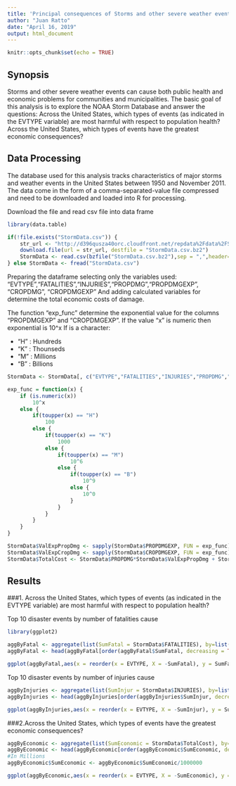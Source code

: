 ```yaml
---
title: 'Principal consequences of Storms and other severe weather events in EEUU'
author: "Juan Ratto"
date: "April 16, 2019"
output: html_document
---
```


```r
knitr::opts_chunk$set(echo = TRUE)

```

## Synopsis

Storms and other severe weather events can cause both public health and economic problems for communities and municipalities. The basic goal of this analysis is to explore the NOAA Storm Database and answer the questions:
Across the United States, which types of events (as indicated in the \color{red}{\verb|EVTYPE|}EVTYPE variable) are most harmful with respect to population health?
Across the United States, which types of events have the greatest economic consequences?


## Data Processing

The database used for this analysis tracks characteristics of major storms and weather events in the United States between 1950 and November 2011. The data come in the form of a comma-separated-value file compressed and need to be downloaded and loaded into R for processing.


Download the file and read csv file into data frame
```r
library(data.table)

if(!file.exists("StormData.csv")) {
    str_url <- "http://d396qusza40orc.cloudfront.net/repdata%2Fdata%2FStormData.csv.bz2"
    download.file(url = str_url, destfile = "StormData.csv.bz2")
    StormData <- read.csv(bzfile("StormData.csv.bz2"),sep = ",",header=TRUE)
} else StormData <- fread("StormData.csv")

```

Preparing the dataframe selecting only the variables used:
"EVTYPE","FATALITIES","INJURIES","PROPDMG","PROPDMGEXP", "CROPDMG", "CROPDMGEXP"
And adding calculated variables for determine the total economic costs of damage.

The function "exp_func" determine the exponential value for the columns "PROPDMGEXP" and "CROPDMGEXP". 
If the value "x" is numeric then exponential is 10^x
If is a character:

* "H" : Hundreds
* "K" : Thounseds
* "M" : Millions
* "B" : Billions

```r
StormData <- StormData[, c("EVTYPE","FATALITIES","INJURIES","PROPDMG","PROPDMGEXP", "CROPDMG", "CROPDMGEXP")]

exp_func = function(x) {
    if (is.numeric(x))
        10^x
    else {
        if(toupper(x) == "H")
            100
        else {
            if(toupper(x) == "K")
                1000
            else {
                if(toupper(x) == "M")
                    10^6
                else {
                    if(toupper(x) == "B")
                        10^9
                    else {
                        10^0
                    }
                }
            }
        }
    }
}

StormData$ValExpPropDmg <- sapply(StormData$PROPDMGEXP, FUN = exp_func)
StormData$ValExpCropDmg <- sapply(StormData$CROPDMGEXP, FUN = exp_func)
StormData$TotalCost <- StormData$PROPDMG*StormData$ValExpPropDmg + StormData$CROPDMG+StormData$ValExpCropDmg

```

## Results

###1. Across the United States, which types of events (as indicated in the EVTYPE variable) are most harmful with respect to population health?

Top 10 disaster events by number of fatalities cause

```r
library(ggplot2)

aggByFatal <- aggregate(list(SumFatal = StormData$FATALITIES), by=list(EVTYPE=StormData$EVTYPE), FUN=sum, na.rm = TRUE)
aggByFatal <- head(aggByFatal[order(aggByFatal$SumFatal, decreasing = TRUE),], n = 10)

ggplot(aggByFatal,aes(x = reorder(x = EVTYPE, X = -SumFatal), y = SumFatal, fill=EVTYPE, label = SumFatal)) + geom_bar(stat = "identity", show.legend = FALSE) + theme_light(base_size = 10) + theme(axis.text.x = element_text(angle = 45, hjust = 1)) + xlab(label = "") + ylab(label = "Number of Fatalities") + geom_text(size = 3, position = position_stack(vjust = 0.9)) + ggtitle("Top 10 disaster events by number of fatalities cause")

```

Top 10 disaster events by number of injuries cause

```r

aggByInjuries <- aggregate(list(SumInjur = StormData$INJURIES), by=list(EVTYPE=StormData$EVTYPE), FUN=sum, na.rm = TRUE)
aggByInjuries <- head(aggByInjuries[order(aggByInjuries$SumInjur, decreasing = TRUE),], n = 10)

ggplot(aggByInjuries,aes(x = reorder(x = EVTYPE, X = -SumInjur), y = SumInjur, fill=EVTYPE, label = SumInjur)) + geom_bar(stat = "identity", show.legend = FALSE) + theme_light(base_size = 10) + theme(axis.text.x = element_text(angle = 45, hjust = 1)) + xlab(label = "") + ylab(label = "Number of Injuries") + geom_text(size = 3, position = position_stack(vjust = 0.9)) + ggtitle("Top 10 disaster events by number of injuries cause")


```

###2.Across the United States, which types of events have the greatest economic consequences?
```r

aggByEconomic <- aggregate(list(SumEconomic = StormData$TotalCost), by=list(EVTYPE=StormData$EVTYPE), FUN=sum, na.rm = TRUE)
aggByEconomic <- head(aggByEconomic[order(aggByEconomic$SumEconomic, decreasing = TRUE),], n = 10)
#In Millions
aggByEconomic$SumEconomic <- aggByEconomic$SumEconomic/1000000

ggplot(aggByEconomic,aes(x = reorder(x = EVTYPE, X = -SumEconomic), y = SumEconomic, fill=EVTYPE, label = round(SumEconomic, digits = 2))) + geom_bar(stat = "identity", show.legend = FALSE) + theme_light(base_size = 10) + theme(axis.text.x = element_text(angle = 45, hjust = 1)) + xlab(label = "") + ylab(label = "Total economic cost (in Millions USD)") + geom_text(size = 3, position = position_stack(vjust = 0.9)) + ggtitle("Top 10 disaster events by economic consequences")

```
